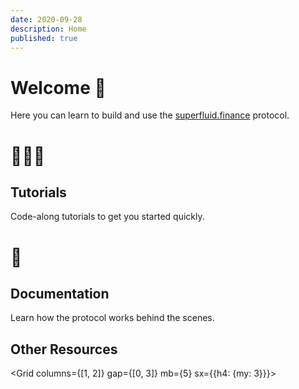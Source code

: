 ```yaml
---
date: 2020-09-28
description: Home
published: true
---
```


# Welcome 👋

Here you can learn to build and use the [superfluid.finance](https://superfluid.finance) protocol.

<Grid columns={1}  gap={0} mb="5">
<Card href="/tutorials" variant="primary" >

# 👩🏼‍🏫

<div>

## Tutorials

Code-along tutorials to get you started quickly.

</div>
</Card>

<Card href="/docs" variant="primary">

# ‍📖
<div>

## Documentation

Learn how the protocol works behind the scenes.

</div>
</Card>
</Grid>


## Other Resources

<Grid columns={[1, 2]} gap={[0, 3]} mb={5}  sx={{h4: {my: 3}}}>
<Card
href="/code-of-conduct"
children="Community Code of Conduct"
variant="secondary"
/>
<Card
href="https://discord.gg/qKgxvzr"
children="👾 Discord Community"
variant="secondary"
/>
</Grid>
